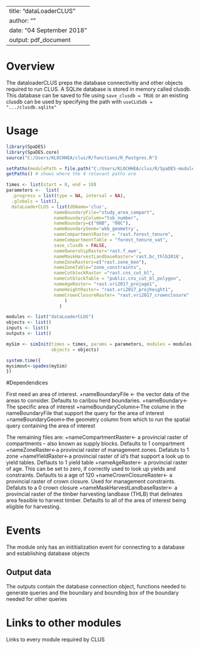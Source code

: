 <!--
Copyright 2018 Province of British Columbia
 
Licensed under the Apache License, Version 2.0 (the "License");
you may not use this file except in compliance with the License.
You may obtain a copy of the License at
 
http://www.apache.org/licenses/LICENSE-2.0
 
Unless required by applicable law or agreed to in writing, software distributed under the License is distributed on an "AS IS" BASIS,
WITHOUT WARRANTIES OR CONDITIONS OF ANY KIND, either express or implied.
See the License for the specific language governing permissions and limitations under the License.-->

---
title: "dataLoaderCLUS"
author: ""
date: "04 September 2018"
output: pdf_document
---

# Overview

The dataloaderCLUS preps the database connectivitiy and other objects required to run CLUS. A SQLite database is stored in memory called clusdb. This database can be saved to file using `save_clusdb = TRUE` or an existing clusdb can be used by specifying the path with `useCLUSdb = ".../clusdb.sqlite"`

# Usage

```r
library(SpaDES)
library(SpaDES.core)
source("C:/Users/KLOCHHEA/clus/R/functions/R_Postgres.R")

setPaths(modulePath = file.path("C:/Users/KLOCHHEA/clus/R/SpaDES-modules"))
getPaths() # shows where the 4 relevant paths are

times <- list(start = 0, end = 10)
parameters <-  list(
  .progress = list(type = NA, interval = NA),
  .globals = list(),
  dataLoaderCLUS = list(dbName='clus',
                  nameBoundaryFile="study_area_compart",
                  nameBoundaryColumn="tsb_number",
                  nameBoundary=c("08B", "08C"), 
                  nameBoundaryGeom='wkb_geometry',
                  nameCompartmentRaster = "rast.forest_tenure",
                  nameCompartmentTable = "forest_tenure_vat",
                  save_clusdb = FALSE,
                  nameOwnershipRaster='rast.f_own',
                  nameMaskHarvestLandbaseRaster='rast.bc_thlb2018',
                  nameZoneRasters=c("rast.zone_beo"),
                  nameZoneTable="zone_constraints",
                  nameCutblockRaster ="rast.cns_cut_bl",
                  nameCutblockTable = "public.cns_cut_bl_polygon",
                  nameAgeRaster= "rast.vri2017_projage1",
                  nameHeightRaster= "rast.vri2017_projheight1",
                  nameCrownClosureRaster= "rast.vri2017_crownclosure"
                      )
                    )

modules <- list("dataLoaderCLUS")
objects <- list()
inputs <- list()
outputs <- list()

mySim <- simInit(times = times, params = parameters, modules = modules,
                 objects = objects)

system.time({
mysimout<-spades(mySim)
})
```

#Dependendices

First need an area of interest.
+nameBoundaryFile <- the vector data of the areas to consider. Defaults to caribou herd boundaries.
+nameBoundary<-The specific area of interest
+nameBoundaryColumn<-The colume in the nameBoundaryFile that support the query for the area of interest
+nameBoundaryGeom<-the geometry column from which to run the spatial query containing the area of interest

The remaining files are:
+nameCompartmentRaster<- a provincial raster of compartments -- also known as supply blocks. Defaults to 1 compartment
+nameZoneRaster<-a provincial raster of management zones. Defaluts to 1 zone
+nameYieldRaster<-a provincial raster of id's that support a look up to yield tables. Deflauts to 1 yield table
+nameAgeRaster<- a provincial raster of age. This can be set to zero, if correctly used to look up yields and constraints. Defaults to a age of 120
+nameCrownClosureRaster<- a provincial raster of crown closure. Used for management constraints. Defaluts to a 0 crown closure
+nameMaskHarvestLandbaseRaster<- a provincial raster of the timber harvesting landbase (THLB) that delinates area feasible to harvest timber. Defaults to all of the area of interest being eligible for harvesting.

# Events

The module only has an inititialization event for connecting to a database and establishing database objects


## Output data

The outputs contain the database connection object, functions needed to generate queries and the boundary and bounding box of the boundary needed for other queries

# Links to other modules

Links to every module required by CLUS

